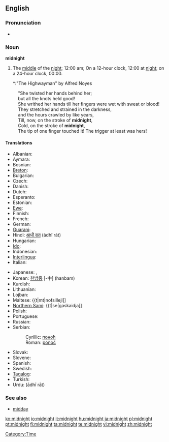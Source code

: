 ==English==
{{wikipedia}}

===Pronunciation===
*{{audio|en-us-midnight.ogg|Audio (US)}}

===Noun===
'''midnight'''

# The [[middle]] of the [[night]]; 12:00 am; On a 12-hour clock, 12:00 at [[night]]; on a 24-hour clock, 00:00.
#*:"The Highwayman" by Alfred Noyes
:"She twisted her hands behind her;
:but all the knots held good!
:She writhed her hands till her fingers were wet with sweat or blood!
:They stretched and strained in the darkness,
:and the hours crawled by like years,
:Till, now, on the stroke of '''midnight''',
:Cold, on the stroke of '''midnight''',
:The tip of one finger touched it! The trigger at least was hers!

====Translations====
{{top}}
* Albanian: {{t-|sq|mesnatë}} {{g|Albanian}}
* Aymara: {{t|ay|chika aruma}}
* Bosnian: {{t|bs|ponoć|f}}
* [[Breton]]: {{t|br|hanternoz|m}}
* Bulgarian: {{t|bg|полунощ|f}}
* Czech: {{t|cs|půlnoc|f}}
* Danish: {{t|da|midnat}}
* Dutch: {{t|nl|middernacht|m}}
* Esperanto: {{t|eo|noktmezo}}
* Estonian: {{t|et|kesköö}}
* [[Ewe]]: {{t|ee|zãtitina}}
* Finnish: {{t|fi|keskiyö}}
* French: {{t|fr|minuit|f}}
* German: {{t|de|Mitternacht|f}}
* [[Guarani]]: {{t|gn|pyharepyte}}
* Hindi: [[आधी रात]] (ādhī rāt) {{f}}
* Hungarian: {{t|hu|éjfél}}
* [[Ido]]: {{t|io|nokto-mezo}}
* Indonesian: {{t|id|tengah malam}}
* [[Interlingua]]: {{t|ia|medienocte}}
* Italian: {{t|it|mezzanotte|f}}
{{mid}}
* Japanese: {{t|ja|深夜|tr=shin'ya|sc=Jpan}}, {{t|ja|真夜中|tr=mayonaka|sc=Jpan}}
* Korean: [[한밤중]] [-中] (hanbam)
* Kurdish: {{KUchar|[[نیوه‌شه‌و]]}}
* Lithuanian: {{t|lt|vidurnaktis|m}}
* Lojban: {{t|jbo|ctemidju}}
* Maltese: {{t|mt|nofsillejl]]
* [[Northern Sami]]: {{t|se|gaskaidja]]
* Polish: {{t|pl|północ|f}}
* Portuguese: {{t|pt|meia-noite|f}}
* Russian: {{t|ru|полночь|sc=Cyrl}}
* Serbian:
*: Cyrillic: [[поноћ#Serbian|поноћ]] {{f}}
*: Roman: [[ponoć#Serbian|ponoć]] {{f}}
* Slovak: {{t|sk|polnoc|f}}
* Slovene: {{t|sl|polnoč|f}}
* Spanish: {{t|es|medianoche|f}}
* Swedish: {{t|sv|midnatt}}
* [[Tagalog]]: {{t|tl|hating gabi}}
* Turkish: {{t|tr|gece yarısı}}
* Urdu: {{URchar|[[ادھی رات|آدھی رات]]}} (ādhī rāt) {{f}}
{{bottom}}

===See also===
*[[midday]]

[[Category:Time]]

[[ko:midnight]]
[[io:midnight]]
[[it:midnight]]
[[hu:midnight]]
[[ja:midnight]]
[[pl:midnight]]
[[pt:midnight]]
[[fi:midnight]]
[[ta:midnight]]
[[te:midnight]]
[[vi:midnight]]
[[zh:midnight]]
